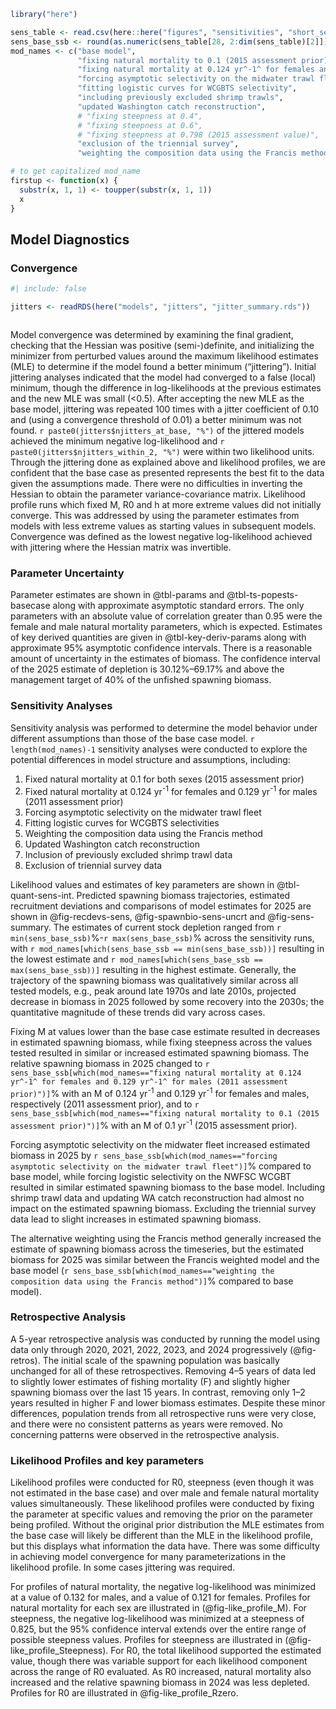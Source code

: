 
```r
library("here")

sens_table <- read.csv(here::here("figures", "sensitivities", "short_sens_table.csv"))
sens_base_ssb <- round(as.numeric(sens_table[28, 2:dim(sens_table)[2]])/as.numeric(sens_table[28, 2])*100, 2)
mod_names <- c("base model", 
               "fixing natural mortality to 0.1 (2015 assessment prior)", 
               "fixing natural mortality at 0.124 yr^-1^ for females and 0.129 yr^-1^ for males (2011 assessment prior)", 
               "forcing asymptotic selectivity on the midwater trawl fleet", 
               "fitting logistic curves for WCGBTS selectivity", 
               "including previously excluded shrimp trawls",
               "updated Washington catch reconstruction",
               # "fixing steepness at 0.4", 
               # "fixing steepness at 0.6", 
               # "fixing steepness at 0.798 (2015 assessment value)", 
               "exclusion of the triennial survey",
               "weighting the composition data using the Francis method")

# to get capitalized mod_name
firstup <- function(x) {
  substr(x, 1, 1) <- toupper(substr(x, 1, 1))
  x
}
```

## Model Diagnostics

<!-- Remove intro text: 
Three types of uncertainty are presented for the assessment of widow rockfish. First, uncertainty in the parameter estimates was determined using approximate asymptotic estimates of the standard error. These estimates were based on the maximum likelihood theory that the inverse of the Hessian matrix (the second derivative of the log-likelihood function with respect to the parameter vector) approaches the true uncertainty of the parameter estimates as the sample size approaches infinity. This approach takes into account the uncertainty in the data and supplies correlation estimates between parameters, but does not capture possible skewness in the error distribution of the parameters and may not accurately estimate the standard error in some cases (see [@stewart_comparison_2013]).

The second type of uncertainty that is presented is related to modeling and structural error. This uncertainty cannot be captured in the base model as it is related to errors in the assumptions used in specifying the base model. Therefore, sensitivity analyses were conducted where assumptions were modified to reveal the effect they have on the model results.

Lastly, a major axis of uncertainty was determined from a parameter or structural assumption that results in the greatest change in stock status and advice, and projections were made for different states of nature based upon that parameter or structural assumption.
-->

### Convergence

```r
#| include: false

jitters <- readRDS(here("models", "jitters", "jitter_summary.rds"))



```


Model convergence was determined by examining the final gradient, checking that the Hessian was positive (semi-)definite, and initializing the minimizer from perturbed  values around the maximum likelihood estimates (MLE) to determine if the model found a better minimum (“jittering”). Initial jittering analyses indicated that the model had converged to a false (local) minimum, though the difference in log-likelihoods at the previous estimates and the new MLE was small (<0.5). After accepting the new MLE as the base model, jittering was repeated 100 times with a jitter coefficient of 0.10 and (using a convergence threshold of 0.01) a better minimum was not found. `r paste0(jitters$njitters_at_base, "%")` of the jittered models achieved the minimum negative log-likelihood and `r paste0(jitters$njitters_within_2, "%")` were within two likelihood units. Through the jittering done as explained above and likelihood profiles, we are confident that the base case as presented represents the best fit to the data given the assumptions made. There were no difficulties in inverting the Hessian to obtain the parameter variance-covariance matrix. Likelihood profile runs which fixed M, R0 and h at more extreme values did not initially converge. This was addressed by using the parameter estimates from models with less extreme values as starting values in subsequent models. Convergence was defined as the lowest negative log-likelihood achieved with jittering where the Hessian matrix was invertible. 

### Parameter Uncertainty

Parameter estimates are shown in @tbl-params and @tbl-ts-popests-basecase along with approximate asymptotic standard errors. The only parameters with an absolute value of correlation greater than 0.95 were the female and male natural mortality parameters, which is expected. Estimates of key derived quantities are given in @tbl-key-deriv-params along with approximate 95% asymptotic confidence intervals. There is a reasonable amount of uncertainty in the estimates of biomass. The confidence interval of the 2025 estimate of depletion is 30.12%–69.17% and above the management target of 40% of the unfished spawning biomass.

### Sensitivity Analyses

Sensitivity analysis was performed to determine the model behavior under different assumptions than those of the base case model. `r length(mod_names)-1` sensitivity analyses were conducted to explore the potential differences in model structure and assumptions, including:

1. Fixed natural mortality at 0.1 for both sexes (2015 assessment prior)
2. Fixed natural mortality at 0.124 yr^-1^ for females and 0.129 yr^-1^ for males (2011 assessment prior)
<!--
3. Fixed steepness at 0.4
4. Fixed steepness at 0.6
5. Fixed steepness at 0.798 (2015 assessment value)
-->
4. Forcing asymptotic selectivity on the midwater trawl fleet
5. Fitting logistic curves for WCGBTS selectivities
6. Weighting the composition data using the Francis method
7. Updated Washington catch reconstruction
8. Inclusion of previously excluded shrimp trawl data
9. Exclusion of triennial survey data

Likelihood values and estimates of key parameters are shown in @tbl-quant-sens-int. Predicted spawning biomass trajectories, estimated recruitment deviations and comparisons of model estimates for 2025 are shown in @fig-recdevs-sens, @fig-spawnbio-sens-uncrt and @fig-sens-summary. The estimates of current stock depletion ranged from `r min(sens_base_ssb)`%-`r max(sens_base_ssb)`% across the sensitivity runs, with `r mod_names[which(sens_base_ssb == min(sens_base_ssb))]` resulting in the lowest estimate and `r mod_names[which(sens_base_ssb == max(sens_base_ssb))]` resulting in the highest estimate. Generally, the trajectory of the spawning biomass was qualitatively similar across all tested models, e.g., peak around late 1970s and late 2010s, projected decrease in biomass in 2025 followed by some recovery into the 2030s; the quantitative magnitude of these trends did vary across cases. 

Fixing M at values lower than the base case estimate resulted in decreases in estimated spawning biomass, while fixing steepness across the values tested resulted in similar or increased estimated spawning biomass. The relative spawning biomass in 2025 changed to `r sens_base_ssb[which(mod_names=="fixing natural mortality at 0.124 yr^-1^ for females and 0.129 yr^-1^ for males (2011 assessment prior)")]`% with an M of 0.124 yr^-1^ and 0.129 yr^-1^ for females and males, respectively (2011 assessment prior), and to `r sens_base_ssb[which(mod_names=="fixing natural mortality to 0.1 (2015 assessment prior)")]`% with an M of 0.1 yr^-1^ (2015 assessment prior). 

<!-- Fixing steepness at a value of 0.6 resulted in an increase of the spawning biomass to `r sens_base_ssb[which(mod_names=="fixing steepness at 0.6")]`% and a decrease in equilibrium yield at a SPR50% reference harvest rate, while other tested values for fixed steepness increased spawning biomass slightly (`r sens_base_ssb[which(mod_names=="fixing steepness at 0.4")]`% and `r sens_base_ssb[which(mod_names=="fixing steepness at 0.798 (2015 assessment value)")]`% for steepness at 0.4 and 0.798, respectively) and increasing equilibrium yield at a SPR50% reference harvest rate slightly. Fixing steepness at a value of 0.4 resulted in low recruitment deviations in the 2019-2024 period relative to other tested models and the base model. -->

Forcing asymptotic selectivity on the midwater fleet increased estimated biomass in 2025 by `r sens_base_ssb[which(mod_names=="forcing asymptotic selectivity on the midwater trawl fleet")]`% compared to base model, while forcing logistic selectivity on the NWFSC WCGBT resulted in similar estimated spawning biomass to the base model. Including shrimp trawl data and updating WA catch reconstruction had almost no impact on the estimated spawning biomass. Excluding the triennial survey data lead to slight increases in estimated spawning biomass. 

The alternative weighting using the Francis method generally increased the estimate of spawning biomass across the timeseries, but the estimated biomass for 2025 was similar between the Francis weighted model and the base model (`r sens_base_ssb[which(mod_names=="weighting the composition data using the Francis method")]`% compared to base model). 

### Retrospective Analysis

A 5-year retrospective analysis was conducted by running the model using data only through 2020, 2021, 2022, 2023, and 2024 progressively (@fig-retros). The initial scale of the spawning population was basically unchanged for all of these retrospectives. Removing 4–5 years of data led to slightly lower estimates of fishing mortality (F) and slightly higher spawning biomass over the last 15 years. In contrast, removing only 1–2 years resulted in higher F and lower biomass estimates. Despite these minor differences, population trends from all retrospective runs were very close, and there were no consistent patterns as years were removed. No concerning patterns were observed in the retrospective analysis.

### Likelihood Profiles and key parameters

Likelihood profiles were conducted for R0, steepness (even though it was not estimated in the base case) and over male and female natural mortality values simultaneously. These likelihood profiles were conducted by fixing the parameter at specific values and removing the prior on the parameter being profiled. Without the original prior distribution the MLE estimates from the base case will likely be different than the MLE in the likelihood profile, but this displays what information the data have. There was some difficulty in achieving model convergence for many parameterizations in the likelihood profile. In some cases jittering was required. 

For profiles of natural mortality, the negative log-likelihood was minimized at a value of 0.132 for males, and a value of 0.121 for females. Profiles for natural mortality for each sex are illustrated in (@fig-like_profile_M). For steepness, the negative log-likelihood was minimized at a steepness of 0.825, but the 95% confidence interval extends over the entire range of possible steepness values. Profiles for steepness are illustrated in (@fig-like_profile_Steepness). For R0, the total likelihood supported the estimated value, though there was variable support for each likelihood component across the range of R0 evaluated. As R0 increased, natural mortality also increased and the relative spawning biomass in 2024 was less depleted. Profiles for R0 are illustrated in @fig-like_profile_Rzero.
